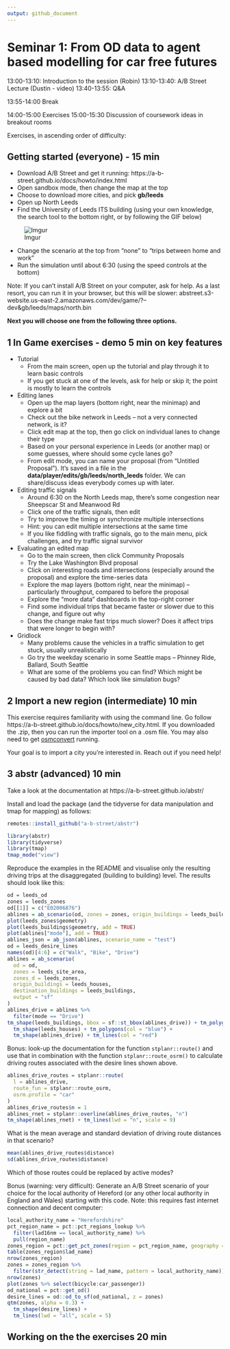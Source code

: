 ```yaml
---
output: github_document
---
```


# Seminar 1: From OD data to agent based modelling for car free futures 


13:00-13:10: Introduction to the session (Robin)
13:10-13:40: A/B Street Lecture (Dustin - video)
13:40-13:55: Q&A

13:55-14:00 Break

14:00-15:00 Exercises
15:00-15:30 Discussion of coursework ideas in breakout rooms


Exercises, in ascending order of difficulty:

## Getting started (everyone) - 15 min

<!-- todo: send message saying to pre-download the zip -->
<!-- (install the abstr) -->

- Download A/B Street and get it running: https://a-b-street.github.io/docs/howto/index.html
- Open sandbox mode, then change the map at the top
- Choose to download more cities, and pick **gb/leeds**
- Open up North Leeds
- Find the University of Leeds ITS building (using your own knowledge, the search tool to the bottom right, or by following the GIF below)

![Imgur](https://i.imgur.com/5I7NeGm.gif)

- Change the scenario at the top from "none" to "trips between home and work"
- Run the simulation until about 6:30 (using the speed controls at the bottom)

Note: If you can't install A/B Street on your computer, ask for help. As a last resort, you can run it in your browser, but this will be slower: abstreet.s3-website.us-east-2.amazonaws.com/dev/game/?--dev&gb/leeds/maps/north.bin

**Next you will choose one from the following three options.**

## 1 In Game exercises - demo 5 min on key features

- Tutorial
  - From the main screen, open up the tutorial and play through it to learn basic controls
  - If you get stuck at one of the levels, ask for help or skip it; the point is mostly to learn the controls
- Editing lanes
  - Open up the map layers (bottom right, near the minimap) and explore a bit
  - Check out the bike network in Leeds -- not a very connected network, is it?
  - Click edit map at the top, then go click on individual lanes to change their type
  - Based on your personal experience in Leeds (or another map) or some guesses, where should some cycle lanes go?
  - From edit mode, you can name your proposal (from "Untitled Proposal"). It's saved in a file in the **data/player/edits/gb/leeds/north_leeds** folder. We can share/discuss ideas everybody comes up with later.
- Editing traffic signals
  - Around 6:30 on the North Leeds map, there's some congestion near Sheepscar St and Meanwood Rd
  - Click one of the traffic signals, then edit
  - Try to improve the timing or synchronize multiple intersections
  - Hint: you can edit multiple intersections at the same time
  - If you like fiddling with traffic signals, go to the main menu, pick challenges, and try traffic signal survivor
- Evaluating an edited map
  - Go to the main screen, then click Community Proposals
  - Try the Lake Washington Blvd proposal
  - Click on interesting roads and intersections (especially around the proposal) and explore the time-series data
  - Explore the map layers (bottom right, near the minimap) -- particularly throughput, compared to before the proposal
  - Explore the "more data" dashboards in the top-right corner
  - Find some individual trips that became faster or slower due to this change, and figure out why
  - Does the change make fast trips much slower? Does it affect trips that were longer to begin with?
- Gridlock
  - Many problems cause the vehicles in a traffic simulation to get stuck, usually unrealistically
  - Go try the weekday scenario in some Seattle maps -- Phinney Ride, Ballard, South Seattle
  - What are some of the problems you can find? Which might be caused by bad data? Which look like simulation bugs?

## 2 Import a new region (intermediate) 10 min

This exercise requires familiarity with using the command line. Go follow https://a-b-street.github.io/docs/howto/new_city.html. If you downloaded the .zip, then you can run the importer tool on a .osm file. You may also need to get [osmconvert](https://wiki.openstreetmap.org/wiki/Osmconvert) running.

Your goal is to import a city you're interested in. Reach out if you need help!

## 3 abstr (advanced) 10 min

Take a look at the documentation at https://a-b-street.github.io/abstr/

Install and load the package (and the tidyverse for data manipulation and tmap for mapping) as follows:

```r
remotes::install_github("a-b-street/abstr")
```

```r
library(abstr)
library(tidyverse)
library(tmap)
tmap_mode("view")
```

Reproduce the examples in the README and visualise only the resulting driving trips at the disaggregated (building to building) level.
The results should look like this:

```r
od = leeds_od
zones = leeds_zones
od[[1]] = c("E02006876")
ablines = ab_scenario(od, zones = zones, origin_buildings = leeds_buildings)
plot(leeds_zones$geometry)
plot(leeds_buildings$geometry, add = TRUE)
plot(ablines["mode"], add = TRUE)
ablines_json = ab_json(ablines, scenario_name = "test")
od = leeds_desire_lines
names(od)[4:6] = c("Walk", "Bike", "Drive")
ablines = ab_scenario(
  od = od,
  zones = leeds_site_area,
  zones_d = leeds_zones,
  origin_buildings = leeds_houses,
  destination_buildings = leeds_buildings,
  output = "sf"
)
ablines_drive = ablines %>% 
  filter(mode == "Drive")
tm_shape(leeds_buildings, bbox = sf::st_bbox(ablines_drive)) + tm_polygons() +
  tm_shape(leeds_houses) + tm_polygons(col = "blue") +
  tm_shape(ablines_drive) + tm_lines(col = "red") 
```


Bonus: look-up the documentation for the function `stplanr::route()` and use that in combination with the function `stplanr::route_osrm()` to calculate driving routes associated with the desire lines shown above.


```r
ablines_drive_routes = stplanr::route(
  l = ablines_drive,
  route_fun = stplanr::route_osrm,
  osrm.profile = "car"
)
ablines_drive_routes$n = 1
ablines_rnet = stplanr::overline(ablines_drive_routes, "n")
tm_shape(ablines_rnet) + tm_lines(lwd = "n", scale = 9)
```

What is the mean average and standard deviation of driving route distances in that scenario?

```r
mean(ablines_drive_routes$distance)
sd(ablines_drive_routes$distance)
```


Which of those routes could be replaced by active modes?


Bonus (warning: very difficult): Generate an A/B Street scenario of your choice for the local authority of Hereford (or any other local authority in England and Wales) starting with this code. Note: this requires fast internet connection and decent computer:

```r
local_authority_name = "Herefordshire"
pct_region_name = pct::pct_regions_lookup %>% 
  filter(lad16nm == local_authority_name) %>% 
  pull(region_name)
zones_region = pct::get_pct_zones(region = pct_region_name, geography = "msoa")
table(zones_region$lad_name)
nrow(zones_region)
zones = zones_region %>% 
  filter(str_detect(string = lad_name, pattern = local_authority_name))
nrow(zones)
plot(zones %>% select(bicycle:car_passenger))
od_national = pct::get_od()
desire_lines = od::od_to_sf(od_national, z = zones)
qtm(zones, alpha = 0.3) + 
  tm_shape(desire_lines) +
  tm_lines(lwd = "all", scale = 5)
```



## Working on the the exercises 20 min





